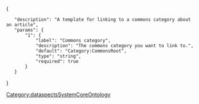 <includeonly><code>{{{1}}}</code></includeonly><noinclude>
[[Category:dataspectsSystemCoreOntology]]
<templatedata>
{
    "description": "A template for linking to a commons category about an article",
    "params": {
        "1": {
            "label": "Commons category",
            "description": "The commons category you want to link to.",
            "default": "Category:CommonsRoot",
            "type": "string",
            "required": true
        }
    }
}
</templatedata></noinclude>

